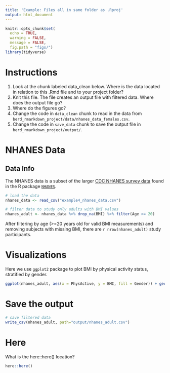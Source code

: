 ```yaml
---
title: 'Example: Files all in same folder as .Rproj'
output: html_document
---
```


```r
knitr::opts_chunk$set(
  echo = TRUE,
  warning = FALSE,
  message = FALSE,
  fig.path = "figs/")
library(tidyverse)
```

# Instructions

1. Look at the chunk labeled data_clean below. Where is the data located in relation to this .Rmd file and to your project folder?
2. Knit this file. The file creates an output file with filtered data. Where does the output file go?
3. Where do the figures go?
5. Change the code in `data_clean` chunk to read in the data from `berd_rmarkdown_project/data/nhanes_data_females.csv`.
6. Change the code in `save_data` chunk to save the output file in `berd_rmarkdown_project/output/`.

# NHANES Data

## Data Info

The NHANES data is a subset of the larger [CDC NHANES survey data](https://wwwn.cdc.gov/nchs/nhanes/) found in the R package [`NHANES`](https://cran.r-project.org/web/packages/NHANES/index.html).

```r
# load the data
nhanes_data <- read_csv("example4_nhanes_data.csv")

# filter data to study only adults with BMI values
nhanes_adult <- nhanes_data %>% drop_na(BMI) %>% filter(Age >= 20)
```

After filtering by age (>=20 years old for valid BMI measurements) and removing subjects with missing BMI, there are `r nrow(nhanes_adult)` study participants.

# Visualizations

Here we use `ggplot2` package to plot BMI by physical activity status, stratified by gender.

```r
ggplot(nhanes_adult, aes(x = PhysActive, y = BMI, fill = Gender)) + geom_boxplot()
```

# Save the output

```r
# save filtered data
write_csv(nhanes_adult, path="output/nhanes_adult.csv")
```


# Here

What is the here::here() location?

```r
here::here()
```


